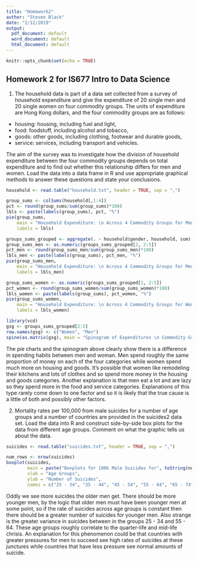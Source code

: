 ```yaml
---
title: "Homework2"
author: "Steven Black"
date: "2/12/2019"
output:
  pdf_document: default
  word_document: default
  html_document: default
---
```


```r
knitr::opts_chunk$set(echo = TRUE)
```

## Homework 2 for IS677 Intro to Data Science


1. The household data is part of a data set collected from a survey of household
expenditure and give the expenditure of 20 single men and 20 single women on four
commodity groups. The units of expenditure are Hong Kong dollars, and the four
commodity groups are as follows:
- housing: housing, including fuel and light,
- food: foodstuff, including alcohol and tobacco,
- goods: other goods, including clothing, footwear and durable goods,
- service: services, including transport and vehicles.

The aim of the survey was to investigate how the division of household expenditure
between the four commodity groups depends on total expenditure and to find out
whether this relationship differs for men and women. Load the data into a data frame
in R and use appropriate graphical methods to answer these questions and state
your conclusions.

```r
household <- read.table("household.txt", header = TRUE, sep = ",")
```

```r
group_sums <- colSums(household[,1:4])
pct <- round(group_sums/sum(group_sums)*100)
lbls <- paste(labels(group_sums), pct, "%")
pie(group_sums,
    main = "Household Expenditure: \n Across 4 Commodity Groups for Men & Women",
    labels = lbls)
```

```r
groups_sums_grouped <- aggregate(. ~ household$gender, household, sum)
group_sums_men <- as.numeric(groups_sums_grouped[2, 2:5])
pct_men <- round(group_sums_men/sum(group_sums_men)*100)
lbls_men <- paste(labels(group_sums), pct_men, "%")
pie(group_sums_men,
    main = "Household Expenditure: \n Across 4 Commodity Groups for Men",
    labels = lbls_men)

```

```r
group_sums_women <- as.numeric(groups_sums_grouped[1, 2:5])
pct_women <- round(group_sums_women/sum(group_sums_women)*100)
lbls_women <- paste(labels(group_sums), pct_women, "%")
pie(group_sums_women,
    main = "Household Expenditure: \n Across 4 Commodity Groups for Women",
    labels = lbls_women)

```

```r
library(vcd)
gsg <- groups_sums_grouped[2:5]
row.names(gsg) <- c("Women", "Men")
spine(as.matrix(gsg), main = "Spinogram of Expenditures \n Commodity Group Spending between Women and Men")
```
The pie charts and the spinogram above clearly show there is a difference in spending habits between men and woman. Men spend roughly the same proportion of money on each of the four categories while women spend much more on housing and goods. It's possible that women like remodeling their kitchens and lots of clothes and so spend more money in the housing and goods categories. Another explanation is that men eat a lot and are lazy so they spend more in the food and service categories. Explanations of this type rarely come down to one factor and so it is likely that the true cause is a little of both and possibly other factors. 


2. Mortality rates per 100,000 from male suicides for a number of age groups and a
number of countries are provided in the suicides2 data set. Load the data into R
and construct side-by-side box plots for the data from different age groups.
Comment on what the graphic tells us about the data.

```r
suicides <- read.table("suicides.txt", header = TRUE, sep = ",")
```
```r
num_rows <- nrow(suicides)
boxplot(suicides,
        main = paste("Boxplots for 100k Male Suicides for", toString(num_rows), "Countries"),
        xlab = "Age Groups",
        ylab = "Number of Suicides",
        names = c("25 - 34", "35 - 44", "45 - 54", "55 - 64", "65 - 74"))
```
Oddly we see more suicides the older men get. There should be more younger men, by the logic that older men must have been younger men at some point, so if the rate of suicides across age groups is constant then there should be a greater number of suicides for younger men. Also strange is the greater variance in suicides between in the groups 25 - 34 and 55 - 64. These age groups roughly correlate to the quarter-life and mid-life chrisis. An explanation for this phenomenon could be that countries with greater pressures for men to succeed see high rates of suicides at these junctures while countries that have less pressure see normal amounts of suicide. 
